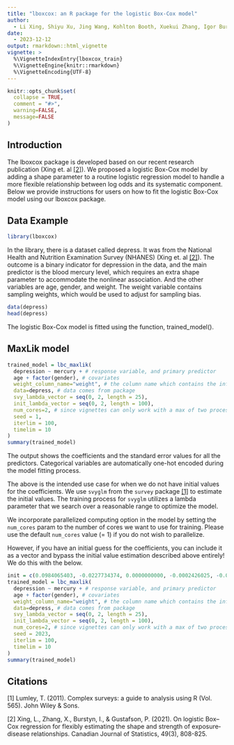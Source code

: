 ```yaml
---
title: "lboxcox: an R package for the logistic Box-Cox model"
author:
  - Li Xing, Shiyu Xu, Jing Wang, Kohlton Booth, Xuekui Zhang, Igor Burstyn, Paul Gustafson
date:
  - 2023-12-12
output: rmarkdown::html_vignette
vignette: >
  %\VignetteIndexEntry{lboxcox_train}
  %\VignetteEngine{knitr::rmarkdown}
  %\VignetteEncoding{UTF-8}
---
```


```r
knitr::opts_chunk$set(
  collapse = TRUE,
  comment = "#>",
  warning=FALSE, 
  message=FALSE
)
```

## Introduction
The lboxcox package is developed based on our recent research publication (Xing et. al [[2]](#2)). We proposed a logistic Box-Cox model by adding a shape parameter to a routine logistic regression model to handle a more flexible relationship between log odds and its systematic component. Below we provide instructions for users on how to fit the logistic Box-Cox model using our lboxcox package. 

## Data Example
```r
library(lboxcox)
```

In the library, there is a dataset called depress. It was from the National Health and Nutrition Examination Survey (NHANES) (Xing et. al [[2]](#2)). The outcome is a binary indicator for depression in the data, and the main predictor is the blood mercury level, which requires an extra shape parameter to accommodate the nonlinear association. And the other variables are age, gender, and weight. The weight variable contains sampling weights, which would be used to adjust for sampling bias. 

```r
data(depress)
head(depress)
``` 
The logistic Box-Cox model is fitted using the function, trained_model().

## MaxLik model
```r
trained_model = lbc_maxlik(
  depression ~ mercury + # response variable, and primary predictor
  age + factor(gender), # covariates
  weight_column_name="weight", # the column name which contains the information about survey weight 
  data=depress, # data comes from package
  svy_lambda_vector = seq(0, 2, length = 25),
  init_lambda_vector = seq(0, 2, length = 100),
  num_cores=2, # since vignettes can only work with a max of two processes
  seed = 1,
  iterlim = 100,
  timelim = 10
)
summary(trained_model)
```

The output shows the coefficients and the standard error values for all the predictors. Categorical variables are automatically one-hot encoded during the model fitting process.

The above is the intended use case for when we do not have initial values for the coefficients. We use `svyglm` from the `survey` package [[1]](#1) to estimate the initial values. The training process for `svyglm` utilizes a lambda parameter that we search over a reasonable range to optimize the model.

We incorporate parallelized computing option in the model by setting the `num_cores` param to the number of cores we want to use for training. Please use the default `num_cores` value (= 1) if you do not wish to parallelize.

However, if you have an initial guess for the coefficients, you can include it as a vector and bypass the initial value estimation described above entirely! We do this with the below.

```r
init = c(0.0984065403, -0.0227734374, 0.0000000000, -0.0002426025, -0.0316484585)
trained_model = lbc_maxlik(
  depression ~ mercury + # response variable, and primary predictor
  age + factor(gender), # covariates
  weight_column_name="weight", # the column name which contains the information about survey weight
  data=depress, # data comes from package
  svy_lambda_vector = seq(0, 2, length = 25),
  init_lambda_vector = seq(0, 2, length = 100),
  num_cores=2, # since vignettes can only work with a max of two processes
  seed = 2023,
  iterlim = 100,
  timelim = 10
)
summary(trained_model)
```

## Citations
<a id="1">[1]</a>
Lumley, T. (2011). Complex surveys: a guide to analysis using R (Vol. 565). John Wiley & Sons.

<a id="2">[2]</a>
Xing, L., Zhang, X., Burstyn, I., & Gustafson, P. (2021). On logistic Box–Cox regression for flexibly estimating the shape and strength of exposure‐disease relationships. Canadian Journal of Statistics, 49(3), 808-825.
